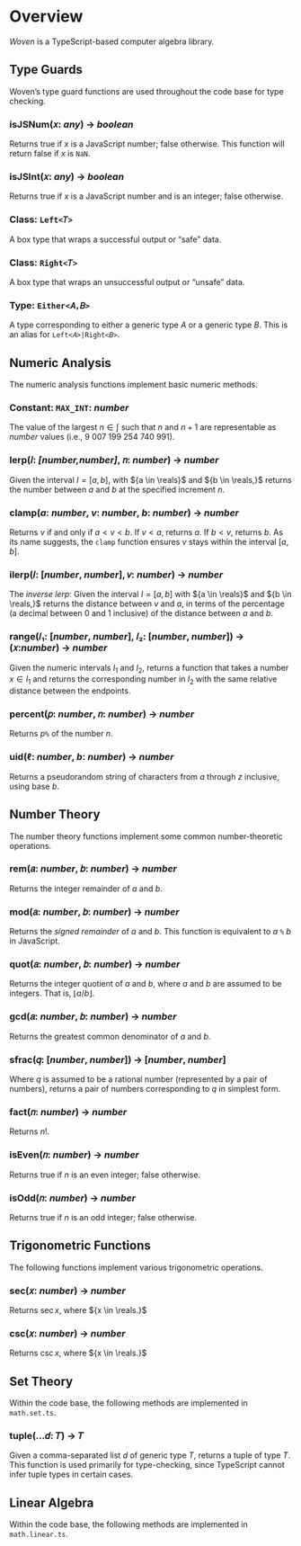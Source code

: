 # Overview
_Woven_ is a TypeScript-based computer algebra library.

## Type Guards
Woven’s type guard functions are used throughout the code base for type checking.

### isJSNum(𝑥: _any_) → _boolean_
Returns true if ${x}$ is a JavaScript number; false otherwise. This function will return false if ${x}$ is `NaN`.

### isJSInt(𝑥: _any_) → _boolean_
Returns true if ${x}$ is a JavaScript number and is an integer; false otherwise.

### Class: `Left<𝑇>`
A box type that wraps a successful output or “safe” data.

### Class: `Right<𝑇>`
A box type that wraps an unsuccessful output or “unsafe” data.

### Type: `Either<𝐴,𝐵>`
A type corresponding to either a generic type ${A}$ or a generic type ${B.}$ This is an alias for `Left<𝐴>|Right<𝐵>`.


## Numeric Analysis 
The numeric analysis functions implement basic numeric methods.

### Constant: `MAX_INT`: _number_
The value of the largest ${n \in \int}$ such that ${n}$ and ${n+1}$ are representable as _number_ values (i.e., ${9~007~199~254~740~991}$).


### lerp(𝐼: _[number,number]_, 𝑛: _number_) → _number_
Given the interval ${I = [a,b],}$ with ${a \in \reals}$ and ${b \in \reals,}$ returns the number between ${a}$ and ${b}$ at the specified increment ${n.}$ 

### clamp(${a}$: _number_, ${v}$: _number_, ${b}$: _number_) ${\to}$ _number_
Returns ${v}$ if and only if ${a \lt v \lt b.}$ If ${v \lt a,}$ returns ${a.}$ If ${b \lt v,}$ returns ${b.}$ As its name suggests, the `clamp` function ensures ${v}$ stays within the interval ${[a,b].}$

### ilerp(𝐼: [_number_, _number_], 𝑣: _number_) → _number_
The _inverse lerp_: Given the interval ${I = [a,b]}$ with ${a \in \reals}$ and ${b \in \reals,}$ returns the distance between ${v}$ and ${a,}$ in terms of the percentage (a decimal between 0 and 1 inclusive) of the distance between ${a}$ and ${b.}$

### range(𝐼₁: [_number_, _number_], 𝐼₂: [_number_, _number_]) → (𝑥:_number_) → _number_
Given the numeric intervals ${I_1}$ and ${I_2,}$ returns a function that takes a number ${x \in I_1}$ and returns the corresponding number in ${I_2}$ with the same relative distance between the endpoints.

### percent(𝑝: _number_, 𝑛: _number_) → _number_
Returns ${p\texttt{\%}}$ of the number ${n.}$

### uid(${\ell}$: _number_, ${b}$: _number_) ${\to}$ _number_
Returns a pseudorandom string of characters from ${a}$ through ${z}$ inclusive, using base ${b.}$

## Number Theory
The number theory functions implement some common number-theoretic operations.

### rem(𝑎: _number_, 𝑏: _number_) → _number_
Returns the integer remainder of ${a}$ and ${b.}$

### mod(𝑎: _number_, 𝑏: _number_) → _number_
Returns the _signed remainder_ of ${a}$ and ${b.}$ This function is equivalent to ${a ~\texttt{\%}~ b}$ in JavaScript.

### quot(𝑎: _number_, 𝑏: _number_) → _number_
Returns the integer quotient of ${a}$ and ${b,}$ where ${a}$ and ${b}$ are assumed to be integers. That is, ${\lfloor a/b \rfloor.}$

### gcd(𝑎: _number_, 𝑏: _number_) → _number_
Returns the greatest common denominator of ${a}$ and ${b.}$

### sfrac(𝑞: [_number_, _number_]) → [_number_, _number_]
Where ${q}$ is assumed to be a rational number (represented by a pair of numbers), returns a pair of numbers corresponding to ${q}$ in simplest form.

### fact(𝑛: _number_) → _number_
Returns ${n!.}$

### isEven(𝑛: _number_) → _number_
Returns true if ${n}$ is an even integer; false otherwise.

### isOdd(𝑛: _number_) → _number_
Returns true if ${n}$ is an odd integer; false otherwise.

## Trigonometric Functions
The following functions implement various trigonometric operations.

### sec(𝑥: _number_) → _number_
Returns ${\sec x,}$ where ${x \in \reals.}$

### csc(𝑥: _number_) → _number_
Returns ${\csc x,}$ where ${x \in \reals.}$

## Set Theory
Within the code base, the following methods are implemented in `math.set.ts`.

### tuple(...𝑑: 𝑇) → 𝑇
Given a comma-separated list ${d}$ of generic type ${T,}$ returns a tuple of type ${T.}$ This function is used primarily for type-checking, since TypeScript cannot infer tuple types in certain cases.

## Linear Algebra
Within the code base, the following methods are implemented in `math.linear.ts`.








